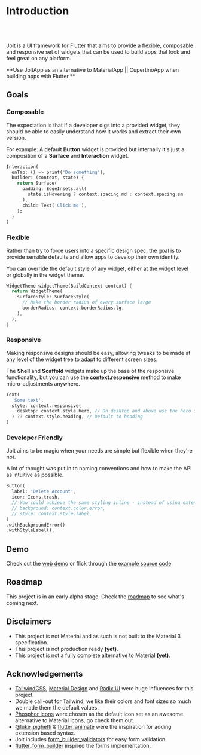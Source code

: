 
# Introduction

<br/>
<ThemeResponsiveImage 
    lightSrc= {MyLightImage}
    darkSrc= {MyDarkImage}
    alt= 'Jolt'
/>
<br/>

 
Jolt is a UI framework for Flutter that aims to provide a flexible, composable and responsive set of widgets that can be used to build apps that look and feel great on any platform.

<Callout emoji="⚡" type="jolt">
  **Use JoltApp as an alternative to MaterialApp || CupertinoApp when building apps with Flutter.**
</Callout>


## Goals

<Steps> 

### Composable

The expectation is that if a developer digs into a provided widget, they should be able to easily understand how it works and extract their own version.

For example: A default **Button** widget is provided but internally it's just a composition of a **Surface** and **Interaction** widget.

``` dart filename="Some clickable text with padding that expands on hover" {2,6}
Interaction(
  onTap: () => print('Do something'),
  builder: (context, state) {
    return Surface(
      padding: EdgeInsets.all(
        state.isHovering ? context.spacing.md : context.spacing.sm
      ),
      child: Text('Click me'),
    );
  }
)
```


### Flexible

Rather than try to force users into a specific design spec, the goal is to provide sensible defaults and allow apps to develop their own identity.

You can override the default style of any widget, either at the widget level or globally in the widget theme.

``` dart filename="An example widget theme"
WidgetTheme widgetTheme(BuildContext context) {
  return WidgetTheme(
    surfaceStyle: SurfaceStyle(
      // Make the border radius of every surface large
      borderRadius: context.borderRadius.lg,
    ),
  );
}
```

### Responsive

Making responsive designs should be easy, allowing tweaks to be made at any level of the widget tree to adapt to different screen sizes.

The **Shell** and **Scaffold** widgets make up the base of the responsive functionality, but you can use the **context.responsive** method to make micro-adjustments anywhere.

``` dart filename="Some responsive text" {3-5}
Text(
  'Some text',
  style: context.responsive(
    desktop: context.style.hero, // On desktop and above use the hero style
  ) ?? context.style.heading, // Default to heading
)
```

### Developer Friendly

Jolt aims to be magic when your needs are simple but flexible when they're not.

A lot of thought was put in to naming conventions and how to make the API as intuitive as possible.

``` dart filename="A basic button" {4-6}
Button(
  label: 'Delete Account',
  icon: Icons.trash,
  // You could achieve the same styling inline - instead of using extensions
  // background: context.color.error,
  // style: context.style.label,
)
.withBackgroundError()
.withStyleLabel(),
```

</Steps>

## Demo

Check out the [web demo](https://example.flutterjolt.dev) or flick through the [example source code](https://github.com/asteroid-studios/jolt/tree/master/apps/example).

## Roadmap

This project is in an early alpha stage. Check the [roadmap](https://github.com/orgs/asteroid-studios/projects/3) to see what's coming next.

## Disclaimers

- This project is not Material and as such is not built to the Material 3 specification.
- This project is not production ready **(yet)**.
- This project is not a fully complete alternative to Material **(yet)**.


## Acknowledgements
- [TailwindCSS](https://tailwindcss.com/), [Material Design](https://m3.material.io/) and [Radix UI](https://www.radix-ui.com/) were huge influences for this project.
- Double call-out for Tailwind, we like their colors and font sizes so much we made them the default values.
- [Phosphor Icons](https://phosphoricons.com/) were chosen as the default icon set as an awesome alternative to Material Icons, go check them out.
- [@luke_pighetti](https://twitter.com/luke_pighetti) & [flutter_animate](https://pub.dev/packages/flutter_animate) were the inspiration for adding extension based syntax.
- Jolt includes [form_builder_validators](https://pub.dev/packages/form_builder_validators) for easy form validation.
- [flutter_form_builder](https://pub.dev/packages/flutter_form_builder) inspired the forms implementation.
